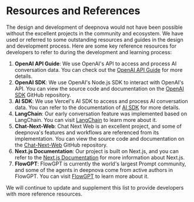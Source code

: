 # Resources and References

The design and development of deepnova would not have been possible without the excellent projects in the community and ecosystem. We have used or referred to some outstanding resources and guides in the design and development process. Here are some key reference resources for developers to refer to during the development and learning process:

1. **OpenAI API Guide**: We use OpenAI's API to access and process AI conversation data. You can check out the [OpenAI API Guide](https://platform.openai.com/docs/api-reference/introduction) for more details.
2. **OpenAI SDK**: We use OpenAI's Node.js SDK to interact with OpenAI's API. You can view the source code and documentation on the [OpenAI SDK](https://github.com/openai/openai-node) GitHub repository.
3. **AI SDK**: We use Vercel's AI SDK to access and process AI conversation data. You can refer to the documentation of [AI SDK](https://sdk.vercel.ai/docs) for more details.
4. **LangChain**: Our early conversation feature was implemented based on LangChain. You can visit [LangChain](https://langchain.com) to learn more about it.
5. **Chat-Next-Web**: Chat Next Web is an excellent project, and some of deepnova's features and workflows are referenced from its implementation. You can view the source code and documentation on the [Chat-Next-Web](https://github.com/Yidadaa/ChatGPT-Next-Web) GitHub repository.
6. **Next.js Documentation**: Our project is built on Next.js, and you can refer to the [Next.js Documentation](https://nextjs.org/docs) for more information about Next.js.
7. **FlowGPT**: FlowGPT is currently the world's largest Prompt community, and some of the agents in deepnova come from active authors in FlowGPT. You can visit [FlowGPT](https://flowgpt.com/) to learn more about it.

We will continue to update and supplement this list to provide developers with more reference resources.
